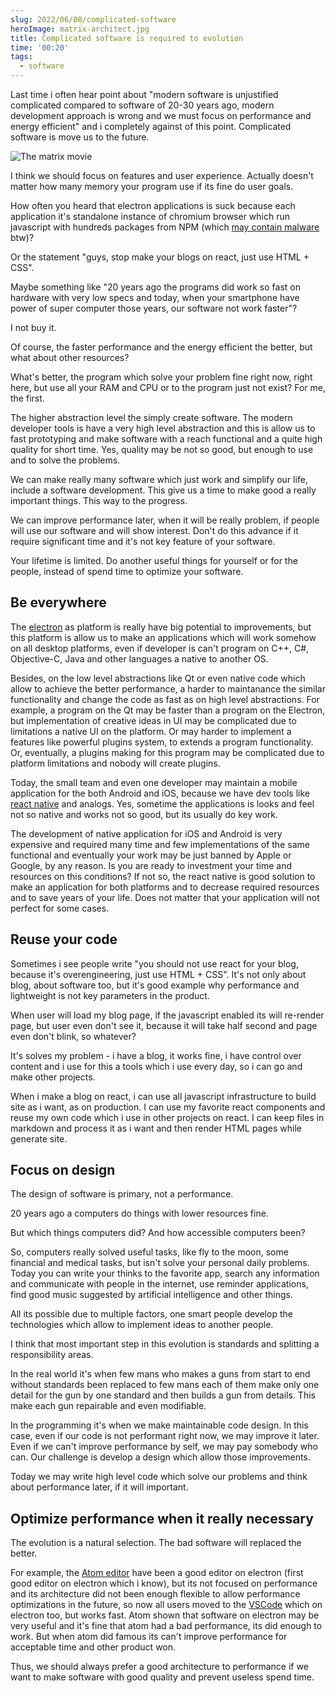 ```yaml
---
slug: 2022/06/08/complicated-software
heroImage: matrix-architect.jpg
title: Complicated software is required to evolution
time: '00:20'
tags:
  - software
---
```


Last time i often hear point about "modern software is unjustified complicated compared to software of 20-30 years ago, modern development approach is wrong and we must focus on performance and energy efficient" and i completely against of this point. Complicated software is move us to the future.

![](matrix-architect.jpg 'The matrix movie')

I think we should focus on features and user experience. Actually doesn't matter how many memory your program use if its fine do user goals.

How often you heard that electron applications is suck because each application it's standalone instance of chromium browser which run javascript with hundreds packages from NPM (which [may contain malware](https://arstechnica.com/information-technology/2022/03/sabotage-code-added-to-popular-npm-package-wiped-files-in-russia-and-belarus/) btw)?

Or the statement "guys, stop make your blogs on react, just use HTML + CSS".

Maybe something like "20 years ago the programs did work so fast on hardware with very low specs and today, when your smartphone have power of super computer those years, our software not work faster"?

I not buy it.

Of course, the faster performance and the energy efficient the better, but what about other resources?

What's better, the program which solve your problem fine right now, right here, but use all your RAM and CPU or to the program just not exist? For me, the first.

The higher abstraction level the simply create software. The modern developer tools is have a very high level abstraction and this is allow us to fast prototyping and make software with a reach functional and a quite high quality for short time. Yes, quality may be not so good, but enough to use and to solve the problems.

We can make really many software which just work and simplify our life, include a software development. This give us a time to make good a really important things. This way to the progress.

We can improve performance later, when it will be really problem, if people will use our software and will show interest. Don't do this advance if it require significant time and it's not key feature of your software.

Your lifetime is limited. Do another useful things for yourself or for the people, instead of spend time to optimize your software.

## Be everywhere

The [electron](https://www.electronjs.org/) as platform is really have big potential to improvements, but this platform is allow us to make an applications which will work somehow on all desktop platforms, even if developer is can't program on C++, C#, Objective-C, Java and other languages a native to another OS.

Besides, on the low level abstractions like Qt or even native code which allow to achieve the better performance, a harder to maintanance the similar functionality and change the code as fast as on high level abstractions. For example, a program on the Qt may be faster than a program on the Electron, but implementation of creative ideas in UI may be complicated due to limitations a native UI on the platform. Or may harder to implement a features like powerful plugins system, to extends a program functionality. Or, eventually, a plugins making for this program may be complicated due to platform limitations and nobody will create plugins.

Today, the small team and even one developer may maintain a mobile application for the both Android and iOS, because we have dev tools like [react native](https://reactnative.dev/) and analogs. Yes, sometime the applications is looks and feel not so native and works not so good, but its usually do key work.

The development of native application for iOS and Android is very expensive and required many time and few implementations of the same functional and eventually your work may be just banned by Apple or Google, by any reason. Is you are ready to investment your time and resources on this conditions? If not so, the react native is good solution to make an application for both platforms and to decrease required resources and to save years of your life. Does not matter that your application will not perfect for some cases.

## Reuse your code

Sometimes i see people write "you should not use react for your blog, because it's overengineering, just use HTML + CSS". It's not only about blog, about software too, but it's good example why performance and lightweight is not key parameters in the product.

When user will load my blog page, if the javascript enabled its will re-render page, but user even don't see it, because it will take half second and page even don't blink, so whatever?

It's solves my problem - i have a blog, it works fine, i have control over content and i use for this a tools which i use every day, so i can go and make other projects.

When i make a blog on react, i can use all javascript infrastructure to build site as i want, as on production. I can use my favorite react components and reuse my own code which i use in other projects on react. I can keep files in markdown and process it as i want and then render HTML pages while generate site.

## Focus on design

The design of software is primary, not a performance.

20 years ago a computers do things with lower resources fine.

But which things computers did? And how accessible computers been?

So, computers really solved useful tasks, like fly to the moon, some financial and medical tasks, but isn't solve your personal daily problems. Today you can write your thinks to the favorite app, search any information and communicate with people in the internet, use reminder applications, find good music suggested by artificial intelligence and other things.

All its possible due to multiple factors, one smart people develop the technologies which allow to implement ideas to another people.

I think that most important step in this evolution is standards and splitting a responsibility areas.

In the real world it's when few mans who makes a guns from start to end without standards been replaced to few mans each of them make only one detail for the gun by one standard and then builds a gun from details. This make each gun repairable and even modifiable.

In the programming it's when we make maintainable code design. In this case, even if our code is not performant right now, we may improve it later. Even if we can't improve performance by self, we may pay somebody who can. Our challenge is develop a design which allow those improvements.

Today we may write high level code which solve our problems and think about performance later, if it will important.

## Optimize performance when it really necessary

The evolution is a natural selection. The bad software will replaced the better.

For example, the [Atom editor](https://atom.io/) have been a good editor on electron (first good editor on electron which i know), but its not focused on performance and its architecture did not been enough flexible to allow performance optimizations in the future, so now all users moved to the [VSCode](https://code.visualstudio.com/) which on electron too, but works fast. Atom shown that software on electron may be very useful and it's fine that atom had a bad performance, its did enough to work. But when atom did famous its can't improve performance for acceptable time and other product won.

Thus, we should always prefer a good architecture to performance if we want to make software with good quality and prevent useless spend time.
